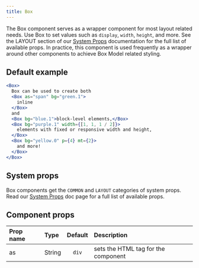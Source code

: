 ```yaml
---
title: Box
---
```


The Box component serves as a wrapper component for most layout related needs. Use Box to set values such as `display`, `width`, `height`, and more. See the LAYOUT section of our [System Props](/components/docs/system-props) documentation for the full list of available props. In practice, this component is used frequently as a wrapper around other components to achieve Box Model related styling.

## Default example

```jsx live
<Box>
  Box can be used to create both
  <Box as="span" bg="green.1">
    inline
  </Box>
  and
  <Box bg="blue.1">block-level elements,</Box>
  <Box bg="purple.1" width={[1, 1, 1 / 2]}>
    elements with fixed or responsive width and height,
  </Box>
  <Box bg="yellow.0" p={4} mt={2}>
    and more!
  </Box>
</Box>
```

## System props

Box components get the `COMMON` and `LAYOUT` categories of system props. Read our [System Props](/components/docs/system-props) doc page for a full list of available props.

## Component props

| Prop name | Type   | Default | Description                         |
| :-------- | :----- | :-----: | :---------------------------------- |
| as        | String |  `div`  | sets the HTML tag for the component |
